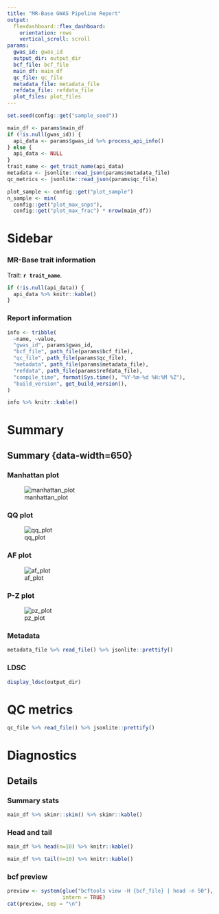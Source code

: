 ```yaml
---
title: "MR-Base GWAS Pipeline Report"
output:
  flexdashboard::flex_dashboard:
    orientation: rows
    vertical_scroll: scroll
params:
  gwas_id: gwas_id
  output_dir: output_dir
  bcf_file: bcf_file
  main_df: main_df
  qc_file: qc_file
  metadata_file: metadata_file
  refdata_file: refdata_file
  plot_files: plot_files
---
```


```r
set.seed(config::get("sample_seed"))
```

```r
main_df <- params$main_df
if (!is.null(gwas_id)) {
  api_data <- params$gwas_id %>% process_api_info()
} else {
  api_data <- NULL
}
trait_name <- get_trait_name(api_data)
metadata <- jsonlite::read_json(params$metadata_file)
qc_metrics <- jsonlite::read_json(params$qc_file)

plot_sample <- config::get("plot_sample")
n_sample <- min(
  config::get("plot_max_snps"),
  config::get("plot_max_frac") * nrow(main_df))
```

Sidebar {data-width=450 .sidebar}
=======================================================================

### MR-Base trait information

Trait: **`r trait_name`**.

```r
if (!is.null(api_data)) {
  api_data %>% knitr::kable()
}
```

### Report information

```r
info <- tribble(
  ~name, ~value,
  "gwas_id", params$gwas_id,
  "bcf_file", path_file(params$bcf_file),
  "qc_file", path_file(params$qc_file),
  "metadata", path_file(params$metadata_file),
  "refdata", path_file(params$refdata_file),
  "compile_time", format(Sys.time(), "%Y-%m-%d %H:%M %Z"),
  "build_version", get_build_version(),
)

info %>% knitr::kable()
```

Summary
=====

Summary {data-width=650} {.tabset .tabset-fade}
-----------------------------------------------------------------------

### Manhattan plot

![manhattan_plot](`r params$plot_files$manhattan_plot`)

### QQ plot

![qq_plot](`r params$plot_files$qq_plot`)

### AF plot

![af_plot](`r params$plot_files$af_plot`)

### P-Z plot

![pz_plot](`r params$plot_files$pz_plot`)

### Metadata

<span class=".flowing-content-shim">
```r
metadata_file %>% read_file() %>% jsonlite::prettify()
```
</span>

### LDSC

<span class=".flowing-content-shim">
```r
display_ldsc(output_dir)
```
</span>

QC metrics
====

<span class=".flowing-content-shim">
```r
qc_file %>% read_file() %>% jsonlite::prettify()
```
</span>

Diagnostics
=====

Details {.tabset .tabset-fade}
-------------------------------------------------

### Summary stats

<span class=".flowing-content-shim">
```r
main_df %>% skimr::skim() %>% skimr::kable()
```
</span>

### Head and tail

```r
main_df %>% head(n=10) %>% knitr::kable()
```

```r
main_df %>% tail(n=10) %>% knitr::kable()
```

### bcf preview

<span class=".flowing-content-shim">
```r
preview <- system(glue("bcftools view -H {bcf_file} | head -n 50"),
                  intern = TRUE)
cat(preview, sep = "\n")
```
</span>
